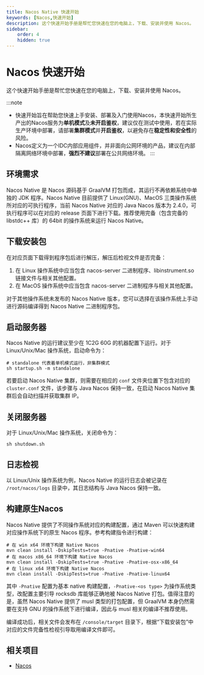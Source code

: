 ```yaml
---
title: Nacos Native 快速开始
keywords: [Nacos,快速开始]
description: 这个快速开始手册是帮忙您快速在您的电脑上，下载、安装并使用 Nacos。
sidebar:
    order: 4
    hidden: true
---
```



# Nacos 快速开始

这个快速开始手册是帮忙您快速在您的电脑上，下载、安装并使用 Nacos。

:::note
- 快速开始旨在帮助您快速上手安装、部署及入门使用Nacos，本快速开始所生产出的Nacos服务为**单机模式**及**未开启鉴权**，建议仅在测试中使用，若在实际生产环境中部署，请部署**集群模式**并**开启鉴权**，以避免存在**稳定性和安全性**的风险。
- Nacos定义为一个IDC内部应用组件，并非面向公网环境的产品，建议在内部隔离网络环境中部署，**强烈不建议**部署在公共网络环境。
:::

## 环境需求
Nacos Native 是 Nacos 源码基于 GraalVM 打包而成，其运行不再依赖系统中单独的 JDK 程序。Nacos Native 目前提供了 Linux(GNU)、MacOS 三类操作系统所对应的可执行程序，当前 Nacos Native 对应的 Java Nacos 版本为 2.4.0，可执行程序可以在对应的 release 页面下进行下载。推荐使用完备（包含完备的 libstdc++ 库）的 64bit 的操作系统来运行 Nacos Native。

## 下载安装包
在对应页面下载得到程序包后进行解压，解压后检视文件是否完备：

1. 在 Linux 操作系统中应当包含 nacos-server 二进制程序、libinstrument.so 链接文件与相关其他配置。
2. 在 MacOS 操作系统中应当包含 nacos-server 二进制程序与相关其他配置。

对于其他操作系统未发布的 Nacos Native 版本，您可以选择在该操作系统上手动进行源码编译得到 Nacos Native 二进制程序包。

## 启动服务器
Nacos Native 的运行建议至少在 1C2G 60G 的机器配置下运行。对于 Linux/Unix/Mac 操作系统，启动命令为：

```shell
# standalone 代表着单机模式运行，非集群模式
sh startup.sh -m standalone
```

若要启动 Nacos Native 集群，则需要在相应的 `conf` 文件夹位置下包含对应的 `cluster.conf` 文件，该步骤与 Java Nacos 保持一致，在启动 Nacos Native 集群后会自动扫描并获取集群 IP。

## 关闭服务器
对于 Linux/Unix/Mac 操作系统，关闭命令为：

```shell
sh shutdown.sh
```

## 日志检视
以 Linux/Unix 操作系统为例，Nacos Native 的运行日志会被记录在 `/root/nacos/logs` 目录中，其日志结构与 Java Nacos 保持一致。

## 构建原生Nacos
Nacos Native 提供了不同操作系统对应的构建配置，通过 Maven 可以快速构建对应操作系统下的原生 Nacos 程序。参考构建指令进行构建：

```shell
# 在 win x64 环境下构建 Native Nacos
mvn clean install -DskipTests=true -Pnative -Pnative-win64
# 在 macos x86_64 环境下构建 Native Nacos
mvn clean install -DskipTests=true -Pnative -Pnative-osx-x86_64
# 在 linux x64 环境下构建 Native Nacos
mvn clean install -DskipTests=true -Pnative -Pnative-linux64
```

其中 `-Pnative` 配置为基本 native 构建配置，`-Pnative-<os type>` 为操作系统类型，改配置主要引导 rocksdb 库能够正确地被 Nacos Native 打包。值得注意的是，虽然 Nacos Native 提供了 musl 类型的打包配置，但 GraalVM 本身仍然需要在支持 GNU 的操作系统下进行编译，因此与 musl 相关的编译不推荐使用。

编译成功后，相关文件会发布在 `/console/target` 目录下，根据“下载安装包”中对应的文件完备性检视引导取用编译文件即可。

## 相关项目

* [Nacos](https://github.com/alibaba/nacos)
